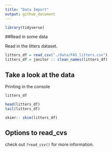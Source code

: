 ```yaml
---
title: "Data Import"
output: github_document
---
```


```r
library(tidyverse)
```

##Read in some data

Read in the litters dataset.

```r
litters_df = read_csv("./data/FAS_litters.csv")
litters_df = janitor :: clean_names(litters_df)
```

## Take a look at the data

Printing in the console
```r
litters_df
```

```r
head(litters_df)
tail(litters_df)
```

```r
skimr:: skim(litters_df)
```

## Options to read_cvs

check out `?read_csv()` for more information.





